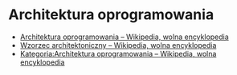 # Architektura oprogramowania

- [Architektura oprogramowania – Wikipedia, wolna encyklopedia](https://pl.wikipedia.org/wiki/Architektura_oprogramowania)
- [Wzorzec architektoniczny – Wikipedia, wolna encyklopedia](https://pl.wikipedia.org/wiki/Wzorzec_architektoniczny)
- [Kategoria:Architektura oprogramowania – Wikipedia, wolna encyklopedia](https://pl.wikipedia.org/wiki/Kategoria:Architektura_oprogramowania)
